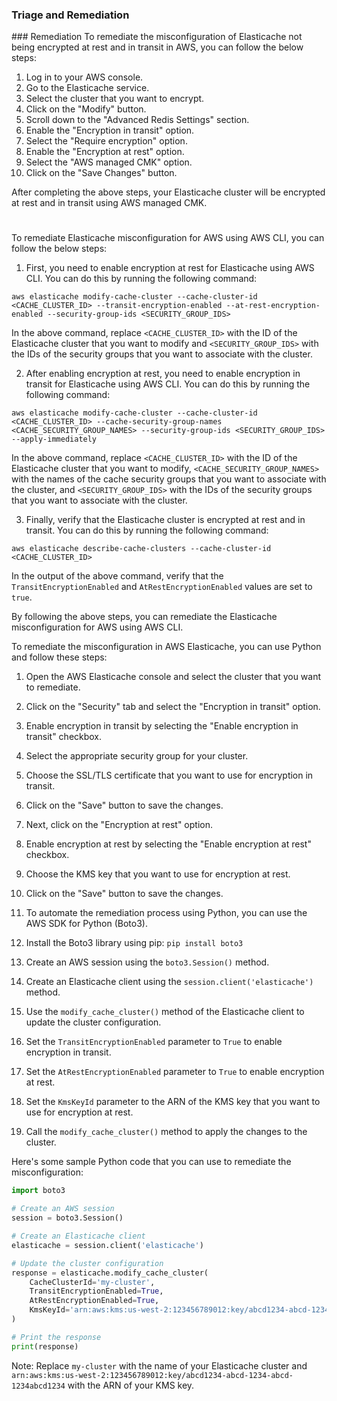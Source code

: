 
### Triage and Remediation
<Tabs>
<Tab title='Remediation'>
### Remediation

<AccordionGroup>
<Accordion title='Using Console' defaultOpen='true'>
To remediate the misconfiguration of Elasticache not being encrypted at rest and in transit in AWS, you can follow the below steps:

1. Log in to your AWS console.
2. Go to the Elasticache service.
3. Select the cluster that you want to encrypt.
4. Click on the "Modify" button.
5. Scroll down to the "Advanced Redis Settings" section.
6. Enable the "Encryption in transit" option.
7. Select the "Require encryption" option.
8. Enable the "Encryption at rest" option.
9. Select the "AWS managed CMK" option.
10. Click on the "Save Changes" button.

After completing the above steps, your Elasticache cluster will be encrypted at rest and in transit using AWS managed CMK.

#
</Accordion>

<Accordion title='Using CLI'>
To remediate Elasticache misconfiguration for AWS using AWS CLI, you can follow the below steps:

1. First, you need to enable encryption at rest for Elasticache using AWS CLI. You can do this by running the following command:

```
aws elasticache modify-cache-cluster --cache-cluster-id <CACHE_CLUSTER_ID> --transit-encryption-enabled --at-rest-encryption-enabled --security-group-ids <SECURITY_GROUP_IDS>
```

In the above command, replace `<CACHE_CLUSTER_ID>` with the ID of the Elasticache cluster that you want to modify and `<SECURITY_GROUP_IDS>` with the IDs of the security groups that you want to associate with the cluster.

2. After enabling encryption at rest, you need to enable encryption in transit for Elasticache using AWS CLI. You can do this by running the following command:

```
aws elasticache modify-cache-cluster --cache-cluster-id <CACHE_CLUSTER_ID> --cache-security-group-names <CACHE_SECURITY_GROUP_NAMES> --security-group-ids <SECURITY_GROUP_IDS> --apply-immediately
```

In the above command, replace `<CACHE_CLUSTER_ID>` with the ID of the Elasticache cluster that you want to modify, `<CACHE_SECURITY_GROUP_NAMES>` with the names of the cache security groups that you want to associate with the cluster, and `<SECURITY_GROUP_IDS>` with the IDs of the security groups that you want to associate with the cluster.

3. Finally, verify that the Elasticache cluster is encrypted at rest and in transit. You can do this by running the following command:

```
aws elasticache describe-cache-clusters --cache-cluster-id <CACHE_CLUSTER_ID>
```

In the output of the above command, verify that the `TransitEncryptionEnabled` and `AtRestEncryptionEnabled` values are set to `true`.

By following the above steps, you can remediate the Elasticache misconfiguration for AWS using AWS CLI.
</Accordion>

<Accordion title='Using Python'>
To remediate the misconfiguration in AWS Elasticache, you can use Python and follow these steps:

1. Open the AWS Elasticache console and select the cluster that you want to remediate.

2. Click on the "Security" tab and select the "Encryption in transit" option.

3. Enable encryption in transit by selecting the "Enable encryption in transit" checkbox.

4. Select the appropriate security group for your cluster.

5. Choose the SSL/TLS certificate that you want to use for encryption in transit.

6. Click on the "Save" button to save the changes.

7. Next, click on the "Encryption at rest" option.

8. Enable encryption at rest by selecting the "Enable encryption at rest" checkbox.

9. Choose the KMS key that you want to use for encryption at rest.

10. Click on the "Save" button to save the changes.

11. To automate the remediation process using Python, you can use the AWS SDK for Python (Boto3).

12. Install the Boto3 library using pip: `pip install boto3`

13. Create an AWS session using the `boto3.Session()` method.

14. Create an Elasticache client using the `session.client('elasticache')` method.

15. Use the `modify_cache_cluster()` method of the Elasticache client to update the cluster configuration.

16. Set the `TransitEncryptionEnabled` parameter to `True` to enable encryption in transit.

17. Set the `AtRestEncryptionEnabled` parameter to `True` to enable encryption at rest.

18. Set the `KmsKeyId` parameter to the ARN of the KMS key that you want to use for encryption at rest.

19. Call the `modify_cache_cluster()` method to apply the changes to the cluster.

Here's some sample Python code that you can use to remediate the misconfiguration:

```python
import boto3

# Create an AWS session
session = boto3.Session()

# Create an Elasticache client
elasticache = session.client('elasticache')

# Update the cluster configuration
response = elasticache.modify_cache_cluster(
    CacheClusterId='my-cluster',
    TransitEncryptionEnabled=True,
    AtRestEncryptionEnabled=True,
    KmsKeyId='arn:aws:kms:us-west-2:123456789012:key/abcd1234-abcd-1234-abcd-1234abcd1234'
)

# Print the response
print(response)
```

Note: Replace `my-cluster` with the name of your Elasticache cluster and `arn:aws:kms:us-west-2:123456789012:key/abcd1234-abcd-1234-abcd-1234abcd1234` with the ARN of your KMS key.
</Accordion>

</AccordionGroup>
</Tab>
</Tabs>
